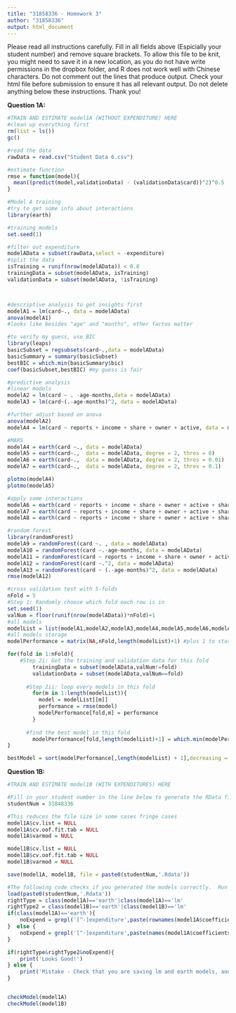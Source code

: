 ```yaml
---
title: "31858336 - Homework 3"
author: "31858336"
output: html_document
---
```


Please read all instructions carefully.  Fill in all fields above (Espicially your student number) and remove square brackets. To allow this file to be knit, you might need to save it in a new location, as you do not have write permissions in the dropbox folder, and R does not work well with Chinese characters.
Do not comment out the lines that produce output.  Check your html file before submission to ensure it has all relevant output. Do not delete anything below these instructions.  Thank you! 



**Question 1A:**
```r
#TRAIN AND ESTIMATE model1A (WITHOUT EXPENDITURE) HERE
#clean up everything first
rm(list = ls())
gc()

#read the data
rawData = read.csv("Student Data 6.csv")

#estimate function
rmse = function(model){
  mean((predict(model,validationData) - (validationData$card))^2)^0.5
}

#Model A training
#try to get some info about interactions
library(earth)

#training models
set.seed(1)

#filter out expenditure
modelAData = subset(rawData,select = -expenditure)
#split the data
isTraining = runif(nrow(modelAData)) < 0.8
trainingData = subset(modelAData, isTraining)
validationData = subset(modelAData, !isTraining)



#descriptive analysis to get insights first
modelA1 = lm(card~., data = modelAData)
anova(modelA1)
#looks like besides "age" and "months", other factos matter

#to verify my guess, use BIC
library(leaps)
basicSubset = regsubsets(card~.,data = modelAData)
basicSummary = summary(basicSubset)
bestBIC = which.min(basicSummary$bic)
coef(basicSubset,bestBIC) #my guess is fair

#predictive analysis
#linear models
modelA2 = lm(card ~ . -age-months,data = modelAData)
modelA3 = lm(card~(.-age-months)^2, data = modelAData)

#further adjust based on anova
anova(modelA2)
modelA4 = lm(card ~ reports + income + share + owner + active, data = modelAData)

#MARS
modelA4 = earth(card ~., data = modelAData)
modelA5 = earth(card~.,  data = modelAData, degree = 2, thres = 0)
modelA6 = earth(card~.,  data = modelAData, degree = 2, thres = 0.01)
modelA7 = earth(card~.,  data = modelAData, degree = 2, thres = 0.1)

plotmo(modelA4)
plotmo(modelA5)

#apply some interactions
modelA6 = earth(card ~ reports + income + share + owner + active + share*reports + income*share + share*active, data = modelAData, thres = 0)
modelA7 = earth(card ~ reports + income + share + owner + active + share*reports + income*share + share*active, data = modelAData, thres = 0.01)
modelA8 = earth(card ~ reports + income + share + owner + active + share*reports + income*share + share*active, data = modelAData, thres = 0.1)

#random forest
library(randomForest)
modelA9 = randomForest(card ~. , data = modelAData)
modelA10 = randomForest(card ~.-age-months, data = modelAData)
modelA11 = randomForest(card ~ reports + income + share + owner + active, data = modelAData)
modelA12 = randomForest(card ~.^2, data = modelAData)
modelA13 = randomForest(card ~ (.-age-months)^2, data = modelAData)
rmse(modelA12)

#cross validation test with 5-folds
nFold = 5
#Step 1: Randomly choose which fold each row is in
set.seed(1)
valNum = floor(runif(nrow(modelAData))*nFold)+1
#all models
modelList = list(modelA1,modelA2,modelA3,modelA4,modelA5,modelA6,modelA7,modelA8,modelA9,modelA10,modelA11,modelA12,modelA13)
#all models storage
modelPerformance = matrix(NA,nFold,length(modelList)+1) #plus 1 to store the min value model

for(fold in 1:nFold){
    #Step 2i: Get the training and validation data for this fold
		trainingData = subset(modelAData,valNum!=fold)
		validationData = subset(modelAData,valNum==fold)
		
	  #Step 2ii: loop every models in this fold
		for(m in 1:length(modelList)){
		  model = modelList[[m]] 
		  performance = rmse(model)
		  modelPerformance[fold,m] = performance
		}
    
	  #find the best model in this fold
		modelPerformance[fold,length(modelList)+1] = which.min(modelPerformance[fold,c(1:length(modelList))])
}

bestModel = sort(modelPerformance[,length(modelList) + 1],decreasing = TRUE)[1]

```



**Question 1B:**
```r
#TRAIN AND ESTIMATE model1B (WITH EXPENDITURES) HERE
```


```r
#Fill in your student number in the line below to generate the RData file for submission. DO NOT CHANGE ANYTHING ELSE ABOUT THE CODE BELOW.
studentNum = 31848336 

#This reduces the file size in some cases fringe cases
model1A$cv.list = NULL
model1A$cv.oof.fit.tab = NULL
model1A$varmod = NULL

model1B$cv.list = NULL
model1B$cv.oof.fit.tab = NULL
model1B$varmod = NULL

save(model1A, model1B, file = paste0(studentNum,'.Rdata'))

#The following code checks if you generated the models correctly.  Run it, and if you see 'looks good!' pop up twice then your Rdata file is ready. Do not alter it any way - not even to change the variable names.  If not, please correct, or contact the TAs for help 
load(paste0(studentNum,'.Rdata'))
rightType = class(model1A)=='earth'|class(model1A)=='lm'
rightType2 = class(model1B)=='earth'|class(model1B)=='lm'
if(class(model1A)=='earth'){
	noExpend = grepl('[^-]expenditure',paste(rownames(model1A$coefficients),collapse=''))
}  else {
	noExpend = grepl('[^-]expenditure',paste(names(model1A$coefficients),collapse=''))
}

if(rightType&rightType2&noExpend){ 
	print('Looks Good!')
} else {
	print('Mistake - Check that you are saving lm and earth models, and that expenditure is not in the first model')
}


checkModel(model1A)
checkModel(model1B)

```